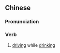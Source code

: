 {{also|醉驾}}
==Chinese==
{{zh-forms|s=醉驾}}

===Pronunciation===
{{zh-pron
|m=zuìjià
|cat=v
}}

===Verb===
{{zh-verb}}

# [[driving]] while [[drinking]]